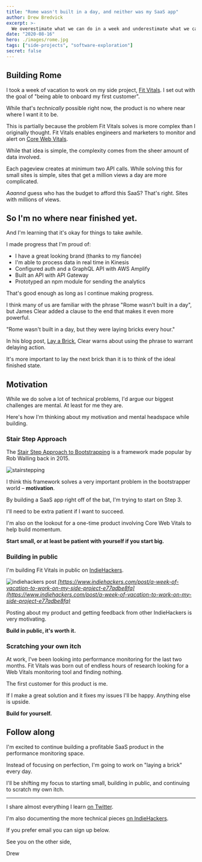 ```yaml
---
title: "Rome wasn't built in a day, and neither was my SaaS app"
author: Drew Bredvick
excerpt: >-
  We overestimate what we can do in a week and underestimate what we can do in a year.
date: "2020-08-16"
hero: ./images/rome.jpg
tags: ["side-projects", "software-exploration"]
secret: false
---
```


## Building Rome

I took a week of vacation to work on my side project, [Fit Vitals](https://fitvitals.dev). I set out with the goal of "being able to onboard my first customer".

While that's _technically_ possible right now, the product is no where near where I want it to be.

This is partially because the problem Fit Vitals solves is more complex than I originally thought. Fit Vitals enables engineers and marketers to monitor and alert on [Core Web Vitals](https://learn.fitvitals.dev/).

While that idea is simple, the complexity comes from the sheer amount of data involved.

Each pageview creates at minimum two API calls. While solving this for small sites is simple, sites that get a million views a day are more complicated.

_Aaannd_ guess who has the budget to afford this SaaS? That's right. Sites with millions of views.

## So I'm no where near finished yet.

And I'm learning that it's okay for things to take awhile.

I made progress that I'm proud of:

- I have a great looking brand (thanks to my fiancée)
- I'm able to process data in real time in Kinesis
- Configured auth and a GraphQL API with AWS Amplify
- Built an API with API Gateway
- Prototyped an npm module for sending the analytics

That's good enough as long as I continue making progress.

I think many of us are familiar with the phrase "Rome wasn't built in a day", but James Clear added a clause to the end that makes it even more powerful.

"Rome wasn't built in a day, but they were laying bricks every hour."

In his blog post, [Lay a Brick](https://jamesclear.com/lay-a-brick), Clear warns about using the phrase to warrant delaying action.

It's more important to lay the next brick than it is to think of the ideal finished state.

## Motivation

While we do solve a lot of technical problems, I'd argue our biggest challenges are mental. At least for me they are.

Here's how I'm thinking about my motivation and mental headspace while building.

### Stair Step Approach

The [Stair Step Approach to Bootstrapping](https://robwalling.com/2015/03/26/the-stairstep-approach-to-bootstrapping/) is a framework made popular by Rob Walling back in 2015.

![stairstepping](/images/stairstep.png)

I think this framework solves a very important problem in the bootstrapper world – **motivation**.

By building a SaaS app right off of the bat, I'm trying to start on Step 3.

I'll need to be extra patient if I want to succeed.

I'm also on the lookout for a one-time product involving Core Web Vitals to help build momentum.

**Start small, or at least be patient with yourself if you start big.**

### Building in public

I'm building Fit Vitals in public on [IndieHackers](https://www.indiehackers.com/product/fit-vitals).

![indiehackers post](/images/indiehackers-fit-vitals-progress.png)
_[https://www.indiehackers.com/post/a-week-of-vacation-to-work-on-my-side-project-e77adbe8fa](https://www.indiehackers.com/post/a-week-of-vacation-to-work-on-my-side-project-e77adbe8fa)_

Posting about my product and getting feedback from other IndieHackers is very motivating.

**Build in public, it's worth it.**

### Scratching your own itch

At work, I've been looking into performance monitoring for the last two months. Fit Vitals was born out of endless hours of research looking for a Web Vitals monitoring tool and finding nothing.

The first customer for this product is me.

If I make a great solution and it fixes my issues I'll be happy. Anything else is upside.

**Build for yourself.**

## Follow along

I'm excited to continue building a profitable SaaS product in the performance monitoring space.

Instead of focusing on perfection, I'm going to work on "laying a brick" every day.

I'll be shifting my focus to starting small, building in public, and continuing to scratch my own itch.

---

I share almost everything I learn [on Twitter](https://twitter.com/dbredvick).

I'm also documenting the more technical pieces [on IndieHackers](https://www.indiehackers.com/dbredvick).

If you prefer email you can sign up below.

See you on the other side,

Drew
